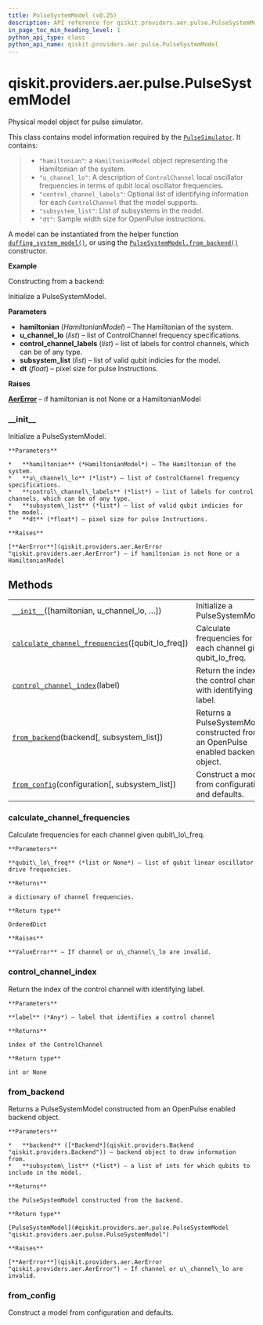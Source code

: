 ```yaml
---
title: PulseSystemModel (v0.25)
description: API reference for qiskit.providers.aer.pulse.PulseSystemModel in qiskit v0.25
in_page_toc_min_heading_level: 1
python_api_type: class
python_api_name: qiskit.providers.aer.pulse.PulseSystemModel
---
```


<span id="qiskit-providers-aer-pulse-pulsesystemmodel" />

# qiskit.providers.aer.pulse.PulseSystemModel

<Class id="qiskit.providers.aer.pulse.PulseSystemModel" isDedicatedPage={true} github="https://github.com/qiskit/qiskit-aer/tree/stable/0.8/qiskit/providers/aer/pulse/system_models/pulse_system_model.py" signature="PulseSystemModel(hamiltonian=None, u_channel_lo=None, control_channel_labels=None, subsystem_list=None, dt=None)" modifiers="class">
  Physical model object for pulse simulator.

  This class contains model information required by the [`PulseSimulator`](qiskit.providers.aer.PulseSimulator "qiskit.providers.aer.PulseSimulator"). It contains:

  > *   `"hamiltonian"`: a `HamiltonianModel` object representing the Hamiltonian of the system.
  > *   `"u_channel_lo"`: A description of `ControlChannel` local oscillator frequencies in terms of qubit local oscillator frequencies.
  > *   `"control_channel_labels"`: Optional list of identifying information for each `ControlChannel` that the model supports.
  > *   `"subsystem_list"`: List of subsystems in the model.
  > *   `"dt"`: Sample width size for OpenPulse instructions.

  A model can be instantiated from the helper function [`duffing_system_model()`](qiskit.providers.aer.pulse.duffing_system_model "qiskit.providers.aer.pulse.duffing_system_model"), or using the [`PulseSystemModel.from_backend()`](#qiskit.providers.aer.pulse.PulseSystemModel.from_backend "qiskit.providers.aer.pulse.PulseSystemModel.from_backend") constructor.

  **Example**

  Constructing from a backend:

  Initialize a PulseSystemModel.

  **Parameters**

  *   **hamiltonian** (*HamiltonianModel*) – The Hamiltonian of the system.
  *   **u\_channel\_lo** (*list*) – list of ControlChannel frequency specifications.
  *   **control\_channel\_labels** (*list*) – list of labels for control channels, which can be of any type.
  *   **subsystem\_list** (*list*) – list of valid qubit indicies for the model.
  *   **dt** (*float*) – pixel size for pulse Instructions.

  **Raises**

  [**AerError**](qiskit.providers.aer.AerError "qiskit.providers.aer.AerError") – if hamiltonian is not None or a HamiltonianModel

  ### \_\_init\_\_

  <Function id="qiskit.providers.aer.pulse.PulseSystemModel.__init__" signature="__init__(hamiltonian=None, u_channel_lo=None, control_channel_labels=None, subsystem_list=None, dt=None)">
    Initialize a PulseSystemModel.

    **Parameters**

    *   **hamiltonian** (*HamiltonianModel*) – The Hamiltonian of the system.
    *   **u\_channel\_lo** (*list*) – list of ControlChannel frequency specifications.
    *   **control\_channel\_labels** (*list*) – list of labels for control channels, which can be of any type.
    *   **subsystem\_list** (*list*) – list of valid qubit indicies for the model.
    *   **dt** (*float*) – pixel size for pulse Instructions.

    **Raises**

    [**AerError**](qiskit.providers.aer.AerError "qiskit.providers.aer.AerError") – if hamiltonian is not None or a HamiltonianModel
  </Function>

  ## Methods

  |                                                                                                                                                                                                               |                                                                                  |
  | ------------------------------------------------------------------------------------------------------------------------------------------------------------------------------------------------------------- | -------------------------------------------------------------------------------- |
  | [`__init__`](#qiskit.providers.aer.pulse.PulseSystemModel.__init__ "qiskit.providers.aer.pulse.PulseSystemModel.__init__")(\[hamiltonian, u\_channel\_lo, …])                                                 | Initialize a PulseSystemModel.                                                   |
  | [`calculate_channel_frequencies`](#qiskit.providers.aer.pulse.PulseSystemModel.calculate_channel_frequencies "qiskit.providers.aer.pulse.PulseSystemModel.calculate_channel_frequencies")(\[qubit\_lo\_freq]) | Calculate frequencies for each channel given qubit\_lo\_freq.                    |
  | [`control_channel_index`](#qiskit.providers.aer.pulse.PulseSystemModel.control_channel_index "qiskit.providers.aer.pulse.PulseSystemModel.control_channel_index")(label)                                      | Return the index of the control channel with identifying label.                  |
  | [`from_backend`](#qiskit.providers.aer.pulse.PulseSystemModel.from_backend "qiskit.providers.aer.pulse.PulseSystemModel.from_backend")(backend\[, subsystem\_list])                                           | Returns a PulseSystemModel constructed from an OpenPulse enabled backend object. |
  | [`from_config`](#qiskit.providers.aer.pulse.PulseSystemModel.from_config "qiskit.providers.aer.pulse.PulseSystemModel.from_config")(configuration\[, subsystem\_list])                                        | Construct a model from configuration and defaults.                               |

  ### calculate\_channel\_frequencies

  <Function id="qiskit.providers.aer.pulse.PulseSystemModel.calculate_channel_frequencies" signature="calculate_channel_frequencies(qubit_lo_freq=None)">
    Calculate frequencies for each channel given qubit\_lo\_freq.

    **Parameters**

    **qubit\_lo\_freq** (*list or None*) – list of qubit linear oscillator drive frequencies.

    **Returns**

    a dictionary of channel frequencies.

    **Return type**

    OrderedDict

    **Raises**

    **ValueError** – If channel or u\_channel\_lo are invalid.
  </Function>

  ### control\_channel\_index

  <Function id="qiskit.providers.aer.pulse.PulseSystemModel.control_channel_index" signature="control_channel_index(label)">
    Return the index of the control channel with identifying label.

    **Parameters**

    **label** (*Any*) – label that identifies a control channel

    **Returns**

    index of the ControlChannel

    **Return type**

    int or None
  </Function>

  ### from\_backend

  <Function id="qiskit.providers.aer.pulse.PulseSystemModel.from_backend" signature="from_backend(backend, subsystem_list=None)" modifiers="classmethod">
    Returns a PulseSystemModel constructed from an OpenPulse enabled backend object.

    **Parameters**

    *   **backend** ([*Backend*](qiskit.providers.Backend "qiskit.providers.Backend")) – backend object to draw information from.
    *   **subsystem\_list** (*list*) – a list of ints for which qubits to include in the model.

    **Returns**

    the PulseSystemModel constructed from the backend.

    **Return type**

    [PulseSystemModel](#qiskit.providers.aer.pulse.PulseSystemModel "qiskit.providers.aer.pulse.PulseSystemModel")

    **Raises**

    [**AerError**](qiskit.providers.aer.AerError "qiskit.providers.aer.AerError") – If channel or u\_channel\_lo are invalid.
  </Function>

  ### from\_config

  <Function id="qiskit.providers.aer.pulse.PulseSystemModel.from_config" signature="from_config(configuration, subsystem_list=None)" modifiers="classmethod">
    Construct a model from configuration and defaults.
  </Function>
</Class>

